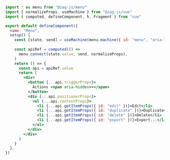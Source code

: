 ```jsx
import * as menu from "@zag-js/menu"
import { normalizeProps, useMachine } from "@zag-js/vue"
import { computed, defineComponent, h, Fragment } from "vue"

export default defineComponent({
  name: "Menu",
  setup() {
    const [state, send] = useMachine(menu.machine({ id: "menu", "aria-label": "File" }))
    
    const apiRef = computed(() =>
      menu.connect(state.value, send, normalizeProps),
    )
    return () => {
      const api = apiRef.value
      return (
        <div>
          <button {...api.triggerProps}>
            Actions <span aria-hidden>▾</span>
          </button>
          <div {...api.positionerProps}>
            <ul {...api.contentProps}>
              <li {...api.getItemProps({ id: "edit" })}>Edit</li>
              <li {...api.getItemProps({ id: "duplicate" })}>Duplicate</li>
              <li {...api.getItemProps({ id: "delete" })}>Delete</li>
              <li {...api.getItemProps({ id: "export" })}>Export...</li>
            </ul>
          </div>
        </div>
      )
    }
  },
})
```
